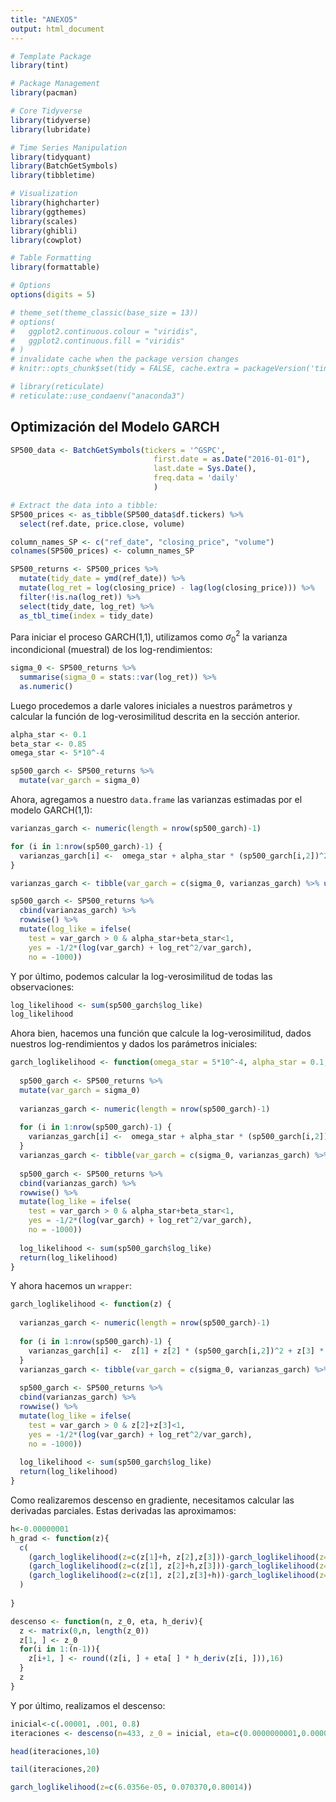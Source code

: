 ---
title: "ANEXO5"
output: html_document
---

```{r setup, include=FALSE}
# Template Package
library(tint)

# Package Management
library(pacman)

# Core Tidyverse
library(tidyverse)
library(lubridate)

# Time Series Manipulation
library(tidyquant)
library(BatchGetSymbols)
library(tibbletime)

# Visualization
library(highcharter)
library(ggthemes)
library(scales)
library(ghibli)
library(cowplot)

# Table Formatting
library(formattable)

# Options
options(digits = 5)

# theme_set(theme_classic(base_size = 13))
# options(
#   ggplot2.continuous.colour = "viridis",
#   ggplot2.continuous.fill = "viridis"
# )
# invalidate cache when the package version changes
# knitr::opts_chunk$set(tidy = FALSE, cache.extra = packageVersion('tint'))
```

```{r setup_python, include = FALSE, eval = FALSE}
# library(reticulate)
# reticulate::use_condaenv("anaconda3")
```


## Optimización del Modelo GARCH

```{r sp500_data_aid, echo=FALSE}
SP500_data <- BatchGetSymbols(tickers = '^GSPC',
                                first.date = as.Date("2016-01-01"),
                                last.date = Sys.Date(),
                                freq.data = 'daily'
                                )

# Extract the data into a tibble: 
SP500_prices <- as_tibble(SP500_data$df.tickers) %>% 
  select(ref.date, price.close, volume)
```

```{r log-rendimientos}
column_names_SP <- c("ref_date", "closing_price", "volume")
colnames(SP500_prices) <- column_names_SP

SP500_returns <- SP500_prices %>% 
  mutate(tidy_date = ymd(ref_date)) %>% 
  mutate(log_ret = log(closing_price) - lag(log(closing_price))) %>% 
  filter(!is.na(log_ret)) %>%
  select(tidy_date, log_ret) %>%
  as_tbl_time(index = tidy_date)
```


Para iniciar el proceso GARCH(1,1), utilizamos como $\sigma^2_0$ la varianza incondicional (muestral) de los log-rendimientos:
```{r}
sigma_0 <- SP500_returns %>% 
  summarise(sigma_0 = stats::var(log_ret)) %>% 
  as.numeric()
```


Luego procedemos a darle valores iniciales a nuestros parámetros y calcular la función de log-verosimilitud descrita en la sección anterior.
```{r}
alpha_star <- 0.1
beta_star <- 0.85
omega_star <- 5*10^-4
```

```{r}
sp500_garch <- SP500_returns %>% 
  mutate(var_garch = sigma_0)
```

Ahora, agregamos a nuestro `data.frame` las varianzas estimadas por el modelo GARCH(1,1):
```{r}
varianzas_garch <- numeric(length = nrow(sp500_garch)-1)

for (i in 1:nrow(sp500_garch)-1) {
  varianzas_garch[i] <-  omega_star + alpha_star * (sp500_garch[i,2])^2 + beta_star * sp500_garch[i,3]
}

varianzas_garch <- tibble(var_garch = c(sigma_0, varianzas_garch) %>% unlist())
```

```{r}
sp500_garch <- SP500_returns %>%
  cbind(varianzas_garch) %>% 
  rowwise() %>% 
  mutate(log_like = ifelse(
    test = var_garch > 0 & alpha_star+beta_star<1, 
    yes = -1/2*(log(var_garch) + log_ret^2/var_garch),
    no = -1000)) 
```

Y por último, podemos calcular la log-verosimilitud de todas las observaciones:
```{r}
log_likelihood <- sum(sp500_garch$log_like)
log_likelihood
```

Ahora bien, hacemos una función que calcule la log-verosimilitud, dados nuestros log-rendimientos y dados los parámetros iniciales:
```{r}
garch_loglikelihood <- function(omega_star = 5*10^-4, alpha_star = 0.1, beta_star = 0.85) {
  
  sp500_garch <- SP500_returns %>% 
  mutate(var_garch = sigma_0)
  
  varianzas_garch <- numeric(length = nrow(sp500_garch)-1)
  
  for (i in 1:nrow(sp500_garch)-1) {
    varianzas_garch[i] <-  omega_star + alpha_star * (sp500_garch[i,2])^2 + beta_star * sp500_garch[i,3]
  }
  varianzas_garch <- tibble(var_garch = c(sigma_0, varianzas_garch) %>% unlist())
  
  sp500_garch <- SP500_returns %>%
  cbind(varianzas_garch) %>% 
  rowwise() %>% 
  mutate(log_like = ifelse(
    test = var_garch > 0 & alpha_star+beta_star<1, 
    yes = -1/2*(log(var_garch) + log_ret^2/var_garch),
    no = -1000))
  
  log_likelihood <- sum(sp500_garch$log_like)
  return(log_likelihood)
}
```

Y ahora hacemos un `wrapper`:
```{r}
garch_loglikelihood <- function(z) {
  
  varianzas_garch <- numeric(length = nrow(sp500_garch)-1)
  
  for (i in 1:nrow(sp500_garch)-1) {
    varianzas_garch[i] <-  z[1] + z[2] * (sp500_garch[i,2])^2 + z[3] * sp500_garch[i,3]
  }
  varianzas_garch <- tibble(var_garch = c(sigma_0, varianzas_garch) %>% unlist())
  
  sp500_garch <- SP500_returns %>%
  cbind(varianzas_garch) %>% 
  rowwise() %>% 
  mutate(log_like = ifelse(
    test = var_garch > 0 & z[2]+z[3]<1, 
    yes = -1/2*(log(var_garch) + log_ret^2/var_garch),
    no = -1000))
  
  log_likelihood <- sum(sp500_garch$log_like)
  return(log_likelihood)
}
```

Como realizaremos descenso en gradiente, necesitamos calcular las derivadas parciales. Estas derivadas las aproximamos:
```{r}
h<-0.00000001
h_grad <- function(z){
  c(
    (garch_loglikelihood(z=c(z[1]+h, z[2],z[3]))-garch_loglikelihood(z=c(z[1], z[2],z[3])))/h,
    (garch_loglikelihood(z=c(z[1], z[2]+h,z[3]))-garch_loglikelihood(z=c(z[1], z[2],z[3])))/h,
    (garch_loglikelihood(z=c(z[1], z[2],z[3]+h))-garch_loglikelihood(z=c(z[1], z[2],z[3])))/h
  )
  
}
```

```{r}
descenso <- function(n, z_0, eta, h_deriv){
  z <- matrix(0,n, length(z_0))
  z[1, ] <- z_0
  for(i in 1:(n-1)){
    z[i+1, ] <- round((z[i, ] + eta[ ] * h_deriv(z[i, ])),16)
  }
  z
}
```

Y por último, realizamos el descenso:
```{r}
inicial<-c(.00001, .001, 0.8) 
iteraciones <- descenso(n=433, z_0 = inicial, eta=c(0.0000000001,0.000009,0.0000009), h_deriv=h_grad) #_ 0 _ quite 
```

```{r}
head(iteraciones,10)
```


```{r}
tail(iteraciones,20)
```

```{r}
garch_loglikelihood(z=c(6.0356e-05, 0.070370,0.80014))
```


